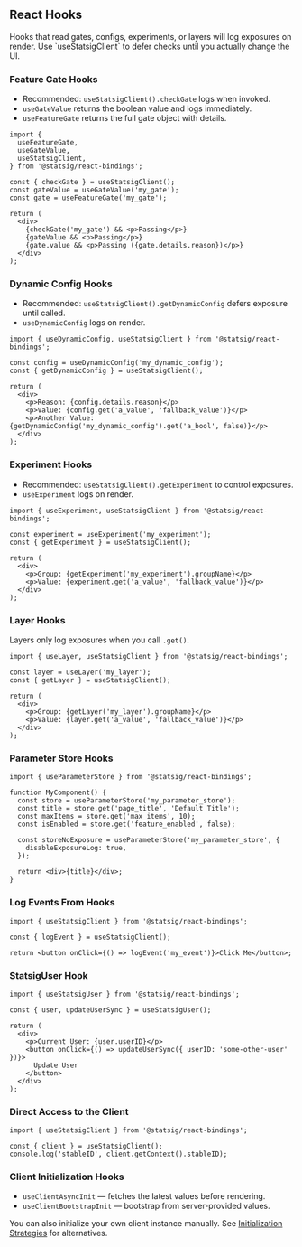 ## React Hooks

<Warning>
Hooks that read gates, configs, experiments, or layers will log exposures on render. Use `useStatsigClient` to defer checks until you actually change the UI.
</Warning>

### Feature Gate Hooks

- Recommended: `useStatsigClient().checkGate` logs when invoked.
- `useGateValue` returns the boolean value and logs immediately.
- `useFeatureGate` returns the full gate object with details.

```tsx
import {
  useFeatureGate,
  useGateValue,
  useStatsigClient,
} from '@statsig/react-bindings';

const { checkGate } = useStatsigClient();
const gateValue = useGateValue('my_gate');
const gate = useFeatureGate('my_gate');

return (
  <div>
    {checkGate('my_gate') && <p>Passing</p>}
    {gateValue && <p>Passing</p>}
    {gate.value && <p>Passing ({gate.details.reason})</p>}
  </div>
);
```

### Dynamic Config Hooks

- Recommended: `useStatsigClient().getDynamicConfig` defers exposure until called.
- `useDynamicConfig` logs on render.

```tsx
import { useDynamicConfig, useStatsigClient } from '@statsig/react-bindings';

const config = useDynamicConfig('my_dynamic_config');
const { getDynamicConfig } = useStatsigClient();

return (
  <div>
    <p>Reason: {config.details.reason}</p>
    <p>Value: {config.get('a_value', 'fallback_value')}</p>
    <p>Another Value: {getDynamicConfig('my_dynamic_config').get('a_bool', false)}</p>
  </div>
);
```

### Experiment Hooks

- Recommended: `useStatsigClient().getExperiment` to control exposures.
- `useExperiment` logs on render.

```tsx
import { useExperiment, useStatsigClient } from '@statsig/react-bindings';

const experiment = useExperiment('my_experiment');
const { getExperiment } = useStatsigClient();

return (
  <div>
    <p>Group: {getExperiment('my_experiment').groupName}</p>
    <p>Value: {experiment.get('a_value', 'fallback_value')}</p>
  </div>
);
```

### Layer Hooks

Layers only log exposures when you call `.get()`.

```tsx
import { useLayer, useStatsigClient } from '@statsig/react-bindings';

const layer = useLayer('my_layer');
const { getLayer } = useStatsigClient();

return (
  <div>
    <p>Group: {getLayer('my_layer').groupName}</p>
    <p>Value: {layer.get('a_value', 'fallback_value')}</p>
  </div>
);
```

### Parameter Store Hooks

```tsx
import { useParameterStore } from '@statsig/react-bindings';

function MyComponent() {
  const store = useParameterStore('my_parameter_store');
  const title = store.get('page_title', 'Default Title');
  const maxItems = store.get('max_items', 10);
  const isEnabled = store.get('feature_enabled', false);

  const storeNoExposure = useParameterStore('my_parameter_store', {
    disableExposureLog: true,
  });

  return <div>{title}</div>;
}
```

### Log Events From Hooks

```tsx
import { useStatsigClient } from '@statsig/react-bindings';

const { logEvent } = useStatsigClient();

return <button onClick={() => logEvent('my_event')}>Click Me</button>;
```

### StatsigUser Hook

```tsx
import { useStatsigUser } from '@statsig/react-bindings';

const { user, updateUserSync } = useStatsigUser();

return (
  <div>
    <p>Current User: {user.userID}</p>
    <button onClick={() => updateUserSync({ userID: 'some-other-user' })}>
      Update User
    </button>
  </div>
);
```

### Direct Access to the Client

```tsx
import { useStatsigClient } from '@statsig/react-bindings';

const { client } = useStatsigClient();
console.log('stableID', client.getContext().stableID);
```

### Client Initialization Hooks

- `useClientAsyncInit` — fetches the latest values before rendering.
- `useClientBootstrapInit` — bootstrap from server-provided values.

<Info>
You can also initialize your own client instance manually. See <a href="/client/concepts/initialize">Initialization Strategies</a> for alternatives.
</Info>
